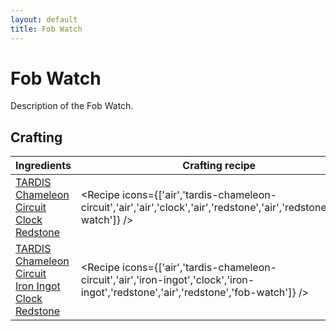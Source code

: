 ```yaml
---
layout: default
title: Fob Watch
---
```



Fob Watch
===================

Description of the Fob Watch.

## Crafting

| Ingredients | Crafting recipe | Difficulty |
| ----------- | --------------- | ------------- |
| [TARDIS Chameleon Circuit](/items/tardis-chameleon-circuit)<br/>[Clock](https://minecraft.wiki/w/Clock)<br/>[Redstone](https://minecraft.wiki/w/Redstone) | <Recipe icons={['air','tardis-chameleon-circuit','air','air','clock','air','redstone','air','redstone','fob-watch']} /> | easy |
| [TARDIS Chameleon Circuit](/items/tardis-chameleon-circuit)<br/>[Iron Ingot](https://minecraft.wiki/w/Iron_Ingot)<br/>[Clock](https://minecraft.wiki/w/Clock)<br/>[Redstone](https://minecraft.wiki/w/Redstone) | <Recipe icons={['air','tardis-chameleon-circuit','air','iron-ingot','clock','iron-ingot','redstone','air','redstone','fob-watch']} /> | hard |

